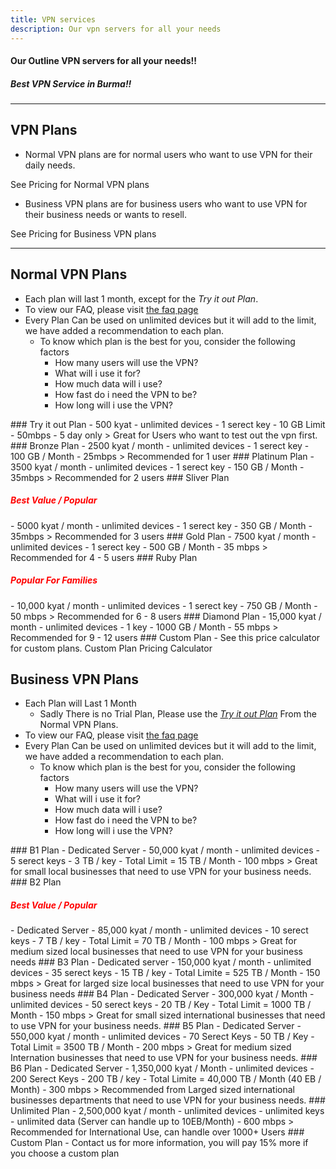 ```yaml
---
title: VPN services
description: Our vpn servers for all your needs
---
```



#### Our Outline VPN servers for all your needs!!
##### Best VPN Service in Burma!!
---


## VPN Plans 
- Normal VPN plans are for normal users who want to use VPN for their daily needs.

<LinkButton variant='secondary' href='#normal-vpn-plans'> See Pricing for Normal VPN plans</LinkButton>

- Business VPN plans are for business users who want to use VPN for their business needs or wants to resell.

<LinkButton variant='secondary' href="#business-vpn-plans"> See Pricing for Business VPN plans</LinkButton>

---
## Normal VPN Plans
- Each plan will last 1 month, except for the *Try it out Plan*. 
- To view our FAQ, please visit [the faq page](./faq/)
- Every Plan Can be used on unlimited devices but it will add to the limit, we have added a recommendation to each plan.
    - To know which plan is the best for you, consider the following factors
        - How many users will use the VPN?
        - What will i use it for? 
        - How much data will i use?
        - How fast do i need the VPN to be?
        - How long will i use the VPN?
<CardGrid id="Normal">

<Card>
    ### Try it out Plan
    - 500 kyat 
    - unlimited devices
    - 1 serect key
    - 10 GB Limit
    - 50mbps
    - 5 day only
    > Great for Users who want to test out the vpn first.
</Card>
<Card id="bronze"> 
    ### Bronze Plan
    - 2500 kyat / month
    - unlimited devices
    - 1 serect key
    - 100 GB / Month
    - 25mbps
    > Recommended for 1 user
</Card>

<Card>
    ### Platinum Plan
    - 3500 kyat / month
    - unlimited devices
    - 1 serect key
    - 150 GB / Month
    - 35mbps
    > Recommended for 2 users 
 </Card>

<Card>
    ### Sliver Plan
    <h5 style="color:red">Best Value / Popular </h5>
    - 5000 kyat / month
    - unlimited devices
    - 1 serect key
    - 350 GB / Month
    - 35mbps
    > Recommended for 3 users
 </Card>
<Card>
    ### Gold Plan
    - 7500 kyat / month
    - unlimited devices
    - 1 serect key
    - 500 GB / Month
    - 35 mbps
    > Recommended for 4 - 5 users
 </Card>

<Card>
    ### Ruby Plan
        <h5 style="color:red">Popular For Families</h5>
    - 10,000 kyat / month
    - unlimited devices 
    - 1 serect key
    - 750 GB / Month
    - 50 mbps
    > Recommended for 6 - 8 users
 </Card>

<Card>
    ### Diamond Plan
    - 15,000 kyat / month
    - unlimited devices
    - 1 key
    - 1000 GB / Month
    - 55 mbps
    > Recommended for 9 - 12 users
 </Card>

 <Card>
    ### Custom Plan
    - See this price calculator for custom plans. 
    <LinkButton href="./faq#custom-plan-pricing" variant='secondary'> Custom Plan Pricing Calculator </LinkButton>
    

 </Card>
</CardGrid>


## Business VPN Plans
- Each Plan will Last 1 Month
    - Sadly There is no Trial Plan, Please use the [*Try it out Plan*](#try-it-out-plan) From the Normal VPN Plans.
- To view our FAQ, please visit [the faq page](./faq/)
- Every Plan Can be used on unlimited devices but it will add to the limit, we have added a recommendation to each plan.
    - To know which plan is the best for you, consider the following factors
        - How many users will use the VPN?
        - What will i use it for? 
        - How much data will i use?
        - How fast do i need the VPN to be?
        - How long will i use the VPN?


<CardGrid id="Business">

<Card>
    ### B1 Plan 
    - Dedicated Server 
    - 50,000 kyat / month
    - unlimited devices
    - 5 serect keys
    - 3 TB / key
    - Total Limit = 15 TB / Month
    - 100 mbps
    > Great for small local businesses that need to use VPN for your business needs.
</Card>

<Card>
    ### B2 Plan
        <h5 style="color:red">Best Value / Popular </h5>
    - Dedicated Server
    - 85,000 kyat / month
    - unlimited devices
    - 10 serect keys 
    - 7 TB / key
    - Total Limit = 70 TB / Month
    - 100 mbps
    > Great for medium sized local businesses that need to use VPN for your business needs 
</Card>

<Card>
    ### B3 Plan
    - Dedicated server 
    - 150,000 kyat / month
    - unlimited devices 
    - 35 serect keys 
    - 15 TB / key
    - Total Limite = 525 TB / Month
    - 150 mbps
    > Great for larged size local businesses that need to use VPN for your business needs
</Card>

<Card>
    ### B4 Plan
    - Dedicated Server 
    - 300,000 kyat / Month
    - unlimited devices 
    - 50 serect keys 
    - 20 TB / Key 
    - Total Limit = 1000 TB / Month
    - 150 mbps
    > Great for small sized international businesses that need to use VPN for your business needs.
</Card>

<Card>
    ### B5 Plan
    - Dedicated Server 
    - 550,000 kyat / month
    - unlimited devices
    - 70 Serect Keys 
    - 50 TB / Key 
    - Total Limit = 3500 TB / Month
    - 200 mbps 
    > Great for medium sized Internation businesses that need to use VPN for your business needs. 
</Card>

<Card>
    ### B6 Plan
    - Dedicated Server 
    - 1,350,000 kyat / Month 
    - unlimited devices 
    - 200 Serect Keys 
    - 200 TB / key
    - Total Limite = 40,000 TB / Month (40 EB / Month)
    - 300 mbps
    > Recommended from Larged sized international businesses departments that need to use VPN for your business needs.
</Card>


<Card>
    ### Unlimited Plan
    - 2,500,000 kyat / month
    - unlimited devices 
    - unlimited keys
    - unlimited data (Server can handle up to 10EB/Month)
    - 600 mbps
    > Recommended for International Use, can handle over 1000+ Users
 </Card>

 <Card>
    ### Custom Plan
    - Contact us for more information, you will pay 15% more if you choose a custom plan
 </Card>

</CardGrid>

